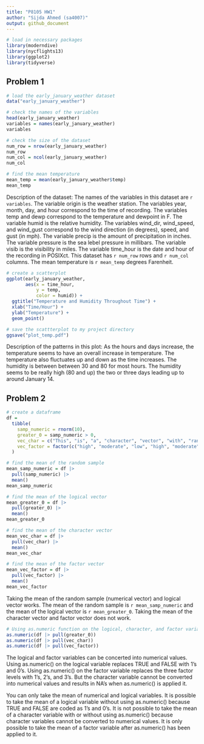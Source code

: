 ```yaml
---
title: "P8105 HW1"
author: "Sijda Ahmed (sa4007)"
output: github_document
---
```


```r
# load in necessary packages
library(moderndive)
library(nycflights13)
library(ggplot2)
library(tidyverse)

```


## Problem 1

```r
# load the early_january_weather dataset
data("early_january_weather")

# check the names of the variables
head(early_january_weather)
variables = names(early_january_weather)
variables

# check the size of the dataset
num_row = nrow(early_january_weather)
num_row
num_col = ncol(early_january_weather)
num_col

# find the mean temperature
mean_temp = mean(early_january_weather$temp)
mean_temp

```

Description of the dataset: The names of the variables in this dataset are `r variables`. The variable origin is the weather station. The variables year, month, day, and hour correspond to the time of recording. The variables temp and dewp correspond to the temperature and dewpoint in F. The variable humid is the relative humidity. The variables wind_dir, wind_speed, and wind_gust correspond to the wind direction (in degrees), speed, and gust (in mph). The variable precip is the amount of precipitation in inches. The variable pressure is the sea lebel pressure in millibars. The variable visib is the visibility in miles. The variable time_hour is the date and hour of the recording in POSIXct. This dataset has `r num_row` rows and `r num_col` columns. The mean temperature is `r mean_temp` degrees Farenheit. 

```r
# create a scatterplot
ggplot(early_january_weather, 
       aes(x = time_hour, 
           y = temp, 
           color = humid)) + 
  ggtitle("Temperature and Humidity Throughout Time") +
  xlab("Time/Hour") +
  ylab("Temperature") +
  geom_point()

# save the scattterplot to my project directory
ggsave("plot_temp.pdf")

```

Description of the patterns in this plot: As the hours and days increase, the temperature seems to have an overall increase in temperature. The temperature also fluctuates up and down as the time increases. The humidity is between between 30 and 80 for most hours. The humidity seems to be really high (80 and up) the two or three days leading up to around January 14. 


## Problem 2

```r
# create a dataframe
df = 
  tibble(
    samp_numeric = rnorm(10),
    greater_0 = samp_numeric > 0,
    vec_char = c("This", "is", "a", "character", "vector", "with", "random", "words", "in", "it"),
    vec_factor = factor(c("high", "moderate", "low", "high", "moderate", "low", "high", "moderate", "low", "high"))
  )

```

```r
# find the mean of the random sample
mean_samp_numeric = df |>
  pull(samp_numeric) |>
  mean()
mean_samp_numeric

# find the mean of the logical vector
mean_greater_0 = df |>
  pull(greater_0) |>
  mean()
mean_greater_0

# find the mean of the character vector
mean_vec_char = df |>
  pull(vec_char) |>
  mean()
mean_vec_char

# find the mean of the factor vector
mean_vec_factor = df |>
  pull(vec_factor) |>
  mean()
mean_vec_factor

```

Taking the mean of the random sample (numerical vector) and logical vector works. The mean of the random sample is `r mean_samp_numeric` and the mean of the logical vector is `r mean_greater_0`. Taking the mean of the character vector and factor vector does not work. 

```r
# Using as.numeric function on the logical, character, and factor variables
as.numeric(df |> pull(greater_0))
as.numeric(df |> pull(vec_char))
as.numeric(df |> pull(vec_factor))

```

The logical and factor variables can be concerted into numerical values. Using as.numeric() on the logical variable replaces TRUE and FALSE with 1's and 0's. Using as.numeric() on the factor variable replaces the three factor levels with 1's, 2's, and 3's. But the character variable cannot be converted into numerical values and results in NA's when as.numeric() is applied it. 

You can only take the mean of numerical and logical variables. It is possible to take the mean of a logical variable without using as.numeric() because TRUE and FALSE are coded as 1's and 0's. It is not possible to take the mean of a character variable with or without using as.numeric() because character variables cannot be converted to numerical values. It is only possible to take the mean of a factor variable after as.numeric() has been applied to it. 


